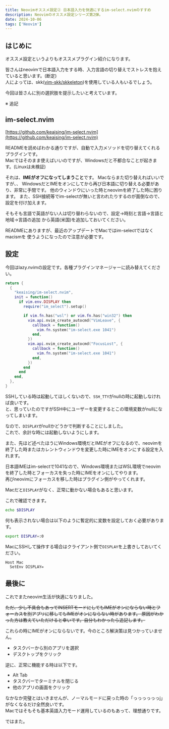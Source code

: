 ```yaml
---
title: Neovimオススメ設定② 日本語入力を快適にするim-select.nvimのすすめ
description: Neovimのオススメ設定シリーズ第2弾。
date: 2024-10-06
tags: ['Neovim']
---
```


## はじめに

オススメ設定というよりもオススメプラグイン紹介になります。

皆さんはneovimで日本語入力をする時、入力言語の切り替えでストレスを抱えていると思います。(断定)  
人によっては、skk([vim-skk/skkeleton](https://github.com/vim-skk/skkeleton))を使用している人もいるでしょう。

今回は皆さんに別の選択肢を提示したいと考えています。

<Callout title='WindowsまたはWSLの方はこちらもご覧ください。'>
  ※ 追記
  <Card
    title='Neovimオススメ設定③ Windows or WSLでも快適に日本語入力がしたい'
    description='Neovimのオススメ設定シリーズ第3弾。'
    href='/posts/nvim-japanese-win'
  />
</Callout>

## im-select.nvim

[https://github.com/keaising/im-select.nvim](https://github.com/keaising/im-select.nvim)

READMEを読めばわかる通りですが、自動で入力メソッドを切り替えてくれるプラグインです。  
Macではそのまま使えばいいのですが、Windowsだと不都合なことが起きます。(Linuxは未検証)

それは、**IMEがオフになってしまうこと**です。
Macならまた切り替えればいいですが、、
WindowsだとIMEをオンにしてから再び日本語に切り替える必要があり、非常に手間です。
他のウィンドウにいった時とneovimを終了した時に困ります。
また、SSH接続等でim-selectが無いと言われたりするのが面倒なので、設定を付け加えます。  

そもそも言語で英語がない人は切り替わらないので、設定->時刻と言語->言語と地域->言語の追加
から英語(米国)を追加しておいてください。

READMEにありますが、最近のアップデートでMacではim-selectではなくmacismを
使うようになったので注意が必要です。

## 設定

今回はlazy.nvimの設定です。各種プラグインマネージャーに読み替えてください。  

```lua title="im-select.lua"
return {
  {
    "keaising/im-select.nvim",
    init = function()
      if vim.env.DISPLAY then
        require("im_select").setup()

        if vim.fn.has("wsl") or vim.fn.has("win32") then
          vim.api.nvim_create_autocmd("VimLeave", {
            callback = function()
              vim.fn.system("im-select.exe 1041")
            end,
          })
          vim.api.nvim_create_autocmd("FocusLost", {
            callback = function()
              vim.fn.system("im-select.exe 1041")
            end,
          })
        end
      end
    end,
  },
}
```

SSHしている時は起動してほしくないので、`SSH_TTY`がnullの時に起動しなければ良いです。  
と、思っていたのですがSSH中にユーザーを変更するとこの環境変数がnullになってしまいます。

なので、`DISPLAY`がnullかどうかで判断することにしました。  
これで、余計な時には起動しないようにします。

また、先ほど述べたほうにWindows環境だとIMEがオフになるので、neovimを終了した時またはカレントウィンドウを変更した時にIMEをオンにする設定を入れます。

日本語IMEはim-selectで1041なので、Windows環境またはWSL環境でneovimを終了した時とフォーカスを失った時にIMEをオンにしてやります。  
再びneovimにフォーカスを移した時はプラグイン側がやってくれます。

Macだと`DISPLAY`がなく、正常に動かない場合もあると思います。

これで確認できます。

```bash title="~/.zshrc"
echo $DISPLAY
```

何も表示されない場合は以下のように暫定的に変数を設定しておく必要があります。

```bash title="~/.zshrc"
export DISPLAY=:0
```

MacにSSHして操作する場合はクライアント側で`DISPLAY`を上書きしておいてください。

```text title="~/.ssh/config"
Host Mac
  SetEnv DISPLAY=
```

## 最後に

これでまたneovim生活が快適になりました。

~~ただ、少し不具合もあってINSERTモードにしてもIMEがオンにならない時とフォーカスを別アプリに移してもIMEがオンにならない時があります。
原因がわかった方は教えていただけると幸いです。自分もわかったら追記します。~~

これらの時にIMEがオンにならないです。今のところ解決策は見つかっていません。

- タスクバーから別のアプリを選択
- デスクトップをクリック

逆に、正常に機能する時は以下です。

- Alt Tab
- タスクバーでターミナルを閉じる
- 他のアプリの画面をクリック

なかなか完璧とはいきませんが、ノーマルモードに戻った時の「っっっっっっj」がなくなるだけ全然良いです。  
Macではそもそも基本英語入力モード運用しているのもあって、理想通りです。  

ではまた。
